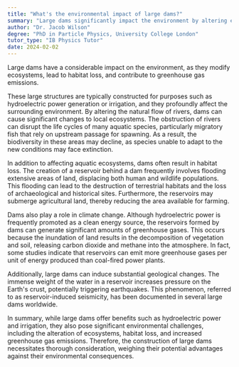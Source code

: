 ```yaml
---
title: "What's the environmental impact of large dams?"
summary: "Large dams significantly impact the environment by altering ecosystems, causing habitat loss, and contributing to greenhouse gas emissions."
author: "Dr. Jacob Wilson"
degree: "PhD in Particle Physics, University College London"
tutor_type: "IB Physics Tutor"
date: 2024-02-02
---
```


Large dams have a considerable impact on the environment, as they modify ecosystems, lead to habitat loss, and contribute to greenhouse gas emissions.

These large structures are typically constructed for purposes such as hydroelectric power generation or irrigation, and they profoundly affect the surrounding environment. By altering the natural flow of rivers, dams can cause significant changes to local ecosystems. The obstruction of rivers can disrupt the life cycles of many aquatic species, particularly migratory fish that rely on upstream passage for spawning. As a result, the biodiversity in these areas may decline, as species unable to adapt to the new conditions may face extinction.

In addition to affecting aquatic ecosystems, dams often result in habitat loss. The creation of a reservoir behind a dam frequently involves flooding extensive areas of land, displacing both human and wildlife populations. This flooding can lead to the destruction of terrestrial habitats and the loss of archaeological and historical sites. Furthermore, the reservoirs may submerge agricultural land, thereby reducing the area available for farming.

Dams also play a role in climate change. Although hydroelectric power is frequently promoted as a clean energy source, the reservoirs formed by dams can generate significant amounts of greenhouse gases. This occurs because the inundation of land results in the decomposition of vegetation and soil, releasing carbon dioxide and methane into the atmosphere. In fact, some studies indicate that reservoirs can emit more greenhouse gases per unit of energy produced than coal-fired power plants.

Additionally, large dams can induce substantial geological changes. The immense weight of the water in a reservoir increases pressure on the Earth's crust, potentially triggering earthquakes. This phenomenon, referred to as reservoir-induced seismicity, has been documented in several large dams worldwide.

In summary, while large dams offer benefits such as hydroelectric power and irrigation, they also pose significant environmental challenges, including the alteration of ecosystems, habitat loss, and increased greenhouse gas emissions. Therefore, the construction of large dams necessitates thorough consideration, weighing their potential advantages against their environmental consequences.
    